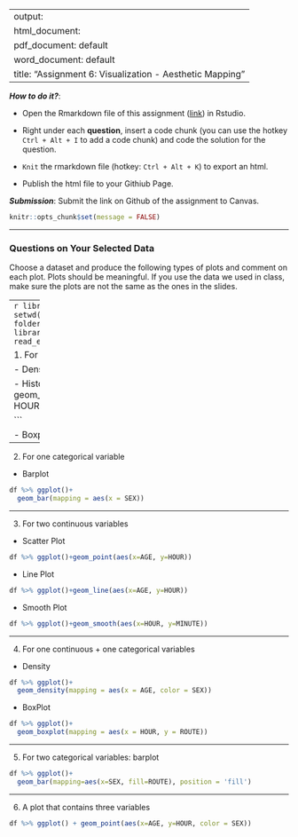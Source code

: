 
---
output: 
  html_document:
  pdf_document: default
  word_document: default
title: "Assignment 6: Visualization - Aesthetic Mapping"
---

***How to do it?***: 

- Open the Rmarkdown file of this assignment ([link](assignment6.Rmd)) in Rstudio. 

- Right under each **question**, insert  a code chunk (you can use the hotkey `Ctrl + Alt + I` to add a code chunk) and code the solution for the question. 

- `Knit` the rmarkdown file (hotkey: `Ctrl + Alt + K`) to export an html.  

-  Publish the html file to your Githiub Page. 

***Submission***: Submit the link on Github of the assignment to Canvas.

```r
knitr::opts_chunk$set(message = FALSE)
```

-------

### Questions on Your Selected Data

Choose a dataset and produce the following types of plots and comment on each plot. Plots should be meaningful. If you use the data we used in class, make sure the plots are not the same as the ones in the slides. 

-------
```r
library(ggplot2)
setwd("C:/Users/student/Desktop/New folder/math_421")
library(readxl)
library(tidyverse)
df <-read_excel('c2015.xlsx')
```


1. For one continuous variable:

- Density
```r
df %>% ggplot()+
  geom_density(mapping = aes(x = AGE))
```


- Histogram 
```r
df %>% ggplot()+
  geom_histogram(mapping = aes(x = HOUR))

```


- Boxplot
```r
df %>% ggplot()+
  geom_boxplot(mapping = aes(x = MINUTE))
```

-------

2. For one categorical variable

- Barplot
```r
df %>% ggplot()+
  geom_bar(mapping = aes(x = SEX))
```

-------

3. For two continuous variables

- Scatter Plot
```r
df %>% ggplot()+geom_point(aes(x=AGE, y=HOUR))

```


- Line Plot
```r
df %>% ggplot()+geom_line(aes(x=AGE, y=HOUR))

```


- Smooth Plot
```r
df %>% ggplot()+geom_smooth(aes(x=HOUR, y=MINUTE))

```

-------

4. For one continuous + one categorical variables

- Density
```r
df %>% ggplot()+
  geom_density(mapping = aes(x = AGE, color = SEX))
```

- BoxPlot
```r
df %>% ggplot()+
  geom_boxplot(mapping = aes(x = HOUR, y = ROUTE))
```


-------

5. For two categorical variables: barplot
```r
df %>% ggplot()+
  geom_bar(mapping=aes(x=SEX, fill=ROUTE), position = 'fill')
```


-------

6. A plot that contains three variables
```r
df %>% ggplot() + geom_point(aes(x=AGE, y=HOUR, color = SEX))
```


